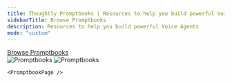 ```yaml
---
title: Thoughtly Promptbooks | Resources to help you build powerful Voice Agents
sidebarTitle: Browse Promptbooks
description: Resources to help you build powerful Voice Agents
mode: "custom"
---
```



<div className='px-4 mx-auto max-w-8xl lg:px-8'>
	<div className="max-w-fit">
		<a 
			href="/promptbooks"
			className="py-8 inline-flex items-center gap-x-2 transition-transform transform hover:scale-105 origin-left"
		>
			<Icon icon="arrow-left" iconType="light" size={16} />
			<span className="text-primary font-medium">
				Browse Promptbooks
			</span>
		</a>
	</div>
	<div className='w-[150px] pointer-events-none cursor-default'>
		<img className="block dark:hidden" src="/images/misc/promptbooks-light.svg" alt="Promptbooks" />
		<img className="hidden dark:block" src="/images/misc/promptbooks-dark.svg" alt="Promptbooks" />
	</div>

	<PromptbookPage />
	
</div>

<CustomFooter />
